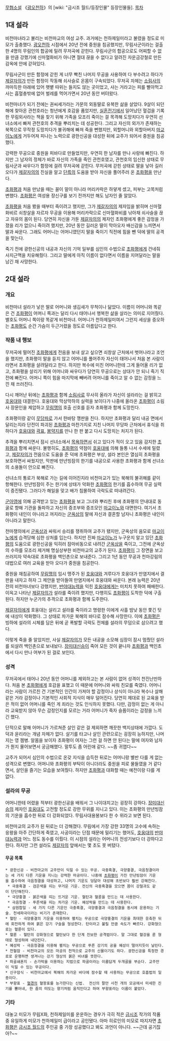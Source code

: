 [[무협소설]] 《[[광오천하]]》의 [wiki: "금시조 월드/등장인물" 등장인물들].
[[목차]]
== 1대 설라 ==
비천마녀라고 불리는 비천마교의 여성 교주. 과거에는 천하제일미라고 불렸을 정도로 미모가 출충했다. [[광오천하]] 시점에서 20년 전에 중원을 침공했지만, 무림사군이라는 걸출한 4명의 무림인의 합공에 밀려 무저곡에 갇힌다. 무림사군의 합공으로도 어찌할 수 없을 만큼 강했기에 신마혈화비가 아니면 절대 끊을 수 없다고 알려진 자운금강철로 만든 감옥에 안에 갇혀있다. 

무림사군이 만든 함정에 갇힌 게 너무 빡친 나머지 무공을 사용하여 다 부수려고 하다가 [[제갈자의]]가 만든 함정이 작동해 쇠사슬로 온몸이 구속되었다. 무저곡 자체는 [[소림사]]의 까마득한 아래에 있어 햇볕 따위는 들지도 않는 곳이었고, 사는 거라고는 피를 빨아먹고 사는 흡혈충밖에 없어 벌레를 먹어가면서 20년 동안 버텨왔다. 

비천마녀가 되기 전에는 권씨세가라는 가문의 외동딸로 유복한 삶을 살았다. 9살이 되던 해에 찾아온 관천호라는 청년에게 호감을 품었지만, [[실혼전기]]에서 일어났던 혈겁을 기록한 무림외사라는 책을 찾기 위해 가족을 모조리 죽이는 걸 목격해 도망치다가 우연히 선녀소에서 빠져 관천호의 추격을 뿌리치는 데 성공한다. 그리고 자신의 외가가 존재하는 북쪽으로 무작정 도망치다가 불귀해에 빠져 죽을 뻔했지만, 외할머니와 외할아버지 [[마교이노]]에게 거두어져 피나는 노력으로 광한신공을 대성한 뒤에 교주가 되어서 중원을 침공했다.

강력한 무공으로 중원을 피바다로 만들었지만, 우연히 한 남자를 만나 사랑에 빠진다. 하지만 그 남자의 정체가 바로 자신의 가족을 죽인 관천호였고, 관천호의 임신한 상태로 무림사군과 싸우다가 함정에 걸려 무저곡에 갇힌다. 무저곡에 갇힌 상태로 딸을 낳아 길러오다가 [[제갈자의]]의 진실을 알고 [[단륵]]의 도움을 받아 자신을 풀어주러 온 [[초화평]]을 만난다.

[[초화평]]과 처음 만났을 때는 꼴이 말이 아니라 머리카락은 하얗게 셌고, 피부는 고목처럼 변했다. [[초화평]]은 여성용 장신구를 보기 전까지만 해도 남자인 줄 알았다.

[[초화평]]을 처음 봤을 때부터 죽이려고 했지만, 그가 [[제갈자의]]의 제자임을 밝히며 신마혈화비르 쇠창살을 자르자 무공을 이용해 머리카락으로 신마혈화비를 낚아채 쇠사슬을 끊고 자유의 몸이 된다. 당연히 자신을 가둔 [[제갈자의]]의 제자인 초화평에게 좋은 감정을 가졌을 리가 없으니 죽이려 했지만, 20년 동안 길러온 딸이 막아오자 배신감을 느끼면서 딸과 싸운다. 그래도 어머니는 어머니였던지 딸을 죽이기 직전에 힘을 뺀 덕에 딸의 공격을 맞는다.

죽기 전에 광한신공의 내공과 자신의 기억 일부를 심인의 수법으로 [[초화평]]에게 건네줘 사지근맥을 치유해줬다. 그리고 딸에게 아직 이름이 없다면서 이름을 지어달라는 말을 남긴 채 사망한다.

== 2대 설라 ==
=== 개요 ===
비천마녀 설라가 낳은 딸로 어머니와 생김새가 무척이나 닮았다. 이름이 어머니와 똑같은 건 [[초화평]]이 어머니 쪽과는 달리 다시 태어나서 행복한 삶을 살라는 의미로 지어줬다.  별호도 어머니 쪽이랑 똑같게 비천마녀. 어머니가 천하제일미여서 그런지 세상을 증오하는 [[초화평]]도 순간 가슴이 두근거렸을 정도로 아름답다고 한다.

=== 작품 내 행보 ===
무저곡에 떨어진 [[초화평]]에게 전음을 보내 살고 싶으면 쇠창살 근처에서 벗어나라고 조언을 했지만, 초화평이 말을 듣지 않고 어머니를 풀어주자 자신이 태어나서 처음 본 사람이라면서 초화평을 살려달라고 한다. 하지만 복수에 미친 어머니한테 그게 들어올 리가 없고, 초화평을 살리기 위해 어머니와 싸우다가 당연히 무공으로는 상대가 안 되니 죽기 직전에 빠진다. 어머니 쪽이 힘을 마지막에 빼버려 어머니를 죽이고 알 수 없는 감정을 느낀 채 쓰러진다.

다시 깨어난 뒤에는 [[초화평]]과 함께 [[소림사]]로 무사히 올라가 자신이 설라라는 걸 밝히고 [[호웅대]]와 대결한다. 호웅대와 막상막하의 실력을 보이다가 나중에 올라온 [[초화평]]이 소림사 장문인을 제압하고 [[무림맹]]의 호출 신호를 듣자 초화평과 함께 도망친다.

초화평이랑 같이 [[무당파]]로 가서 한바탕 깽판을 친다. 하지만 초화평과 달리 내공 면에서 달리는지라 단전이 파괴된 [[초화평]]과 마찬가지로 지친 나머지 무당파 근처에서 휴식을 취하다가 [[호웅대]]와 [[곽표]], [[봉약지]]를 만나 한 판 붙고 다시 도망치는 처지가 된다.

추격을 뿌리치면서 잠시 선녀소에서 [[목욕]]하면서 쉬고 있다가 적이 오고 있음 감지한 [[초화평]]과 함께 싸운다. 불행히도, [[초화평]]의 약점이 [[호웅대]]에 의해 들통 나서 수세에 밀렸고, [[제갈자의]]가 전음으로 도움을 준 덕에 초화평은 부상, 설라 본인은 열심히 초화평을 보호하면서 싸웠지만, 막판에 만년빙잠의 한기를 내공으로 사용한 초화평과 함께 선녀소의 소용돌이 안으로 빠진다.

선녀소의 통로가 북해로 가는 길에 이어진지라 비천마교가 있는 북해의 불귀해를 같이 항해한다. 만년빙잠이 주는 한기에 상태가 악화한 [[초화평]]의 한기를 흡수하여 무공 실력이 증진됐다. 그러다가 해일을 맞고 배가 침몰하여 극락도로 떠내려간다.

[[군아영]]에 의해 공격받고 있는 [[초화평]]을 보고 그녀와 뿌리친 후에 초화평의 안내대로 동굴로 향해 기관을 돌파하고 자신의 증조부와 증조모인 [[마교이노]]와 대면한다. 여기서 초화평이 내인이 아니라고 꺼지라는 [[군옥상]]의 말에 자신과 결혼할 남자니 초화평은 내인이 아니라고 말한다.

천마쟁의에서 [[군옥상]]과 싸워서 승리를 쟁취하여 교주가 됐지만, 군옥상의 음모로 [[마교이노]]에게 습격당해 심한 상처를 입는다. 하지만 진짜 [[마교이노]]가 누구운지 알고 있던 [[초화평]]의 도움으로 광한신공을 익히러 잠마비동으로 내려간 [[군옥상]]을 죽이고, 그전에 군옥상의 수하를 모조리 제거해 명실상부한 비천마교의 교주가 된다. [[초화평]]이 그 장면을 보고 쓰러지자 약속대로 초화평을 백인촌으로 보내준다. 그리고 1년 동안 무공과 천마강림의 대법으로 여러 교육을 받아 오다가 중원을 침공한다.

중원을 재침공하여 [[무림맹]]의 임시 맹주가 된 [[호웅대]]와 겨루다가 호웅대가 만염지에서 결판을 내자고 하자 그 제안을 받아들여 만염지에서 호웅대와 싸운다. 본래 능력은 20년 전의 비천마녀보다 강했지만, [[반야대능력]]을 익힌 [[호웅대]]에게는 미치치 못하여 패배한다. 이윽고 나타난 [[제갈자의]]가 설라를 죽이려 했지만, 다행히도 [[초화평]]이 도착한 덕에 구출된다. 하지만 누군가의 추격으로 초화평과 함께 도주한다.

[[제갈자의]]에게 호웅대는 살리고 설라를 죽이라고 명령한 이에게 사흘 밤낮 동안 쫓긴 탓에 내상이 악화했다. 그 상태로 차가운 북해의 바다로 잠수해 사망한다. 이에 [[초화평]]은 빙하에 설라의 시체를 담은 뒤에 곧 폭발할 극락도 전체를 설라의 무덤으로 삼으려고 했다.

이렇게 죽을 줄 알았지만, 사실 [[제갈자의]]가 모든 내공을 소모해 심장이 잠시 멈췄던 설라를 되살려 백인촌으로 보내놨다. [[장미대신승]]이 죽어 모든 것이 끝나자 [[초화평]]과 백인초에서 다시 만나 어부가 된 걸로 보인다.

=== 성격 ===
무저곡에서 태어나 20년 동안 어머니를 제외하고는 본 사람이 없어 성격이 천진난만하다. 처음 본 [[초화평]]에게 호감을 표했고 이 때문에 어머니와 싸워 친모를 죽였다. 어머니라는 사람이 가르친 건 기본적인 인간이 가져야 할 감정이나 상식이 아니라 복수나 살해 같은 거라 감정이나 기본적인 사회적 지식이 매우 덜어진다. 당연히 제대로 된 교육을 받은 적이 없어 어머니를 죽인 게 죄라는 것도 인식하지 못했다. 다만, 감정이 없는 게 아니라 교육받지 않아 무슨 감정인지를 모르는 거라 어머니가 죽자 슬픔이라는 감정을 느끼긴 했다. 

단적으로 말해 어머니가 가르쳐준 살인 같은 걸 제외하면 깨끗한 백지상태에 가깝다. 도덕과 윤리라는 개념 자체가 없다. 살기를 타고나 살인 관련으로는 굉장히 능하지만, 나머지는 영 젬병. 알몸을 보이자 초화평이 여자는 그런 걸 하면 안 된다는 말에 여자와 남자가 뭔지 물어보면서 궁금해했다. 말투도 좀 어린애 같다. ~~좀 귀엽다~~

교주가 되어서 심인의 수법으로 온갖 지식을 습득한 뒤로는 어머니랑 별반 다를 게 없는 성격으로 변했다. 어머니와 초화평의 부탁이 아니더라도 중원을 피로 물들였을 거 같다면서, 살인을 즐기는 모습을 보여줬다. 하지만 [[초화평]]과 대화할 때는 예전이랑 다를 게 없다.

=== 설라의 무공 ===
어머니한테 어렸을 적부터 광한신공을 배워서 그 나이대치고는 굉장히 강하다. [[장미대신승]]의 제자인 [[호웅대]]도 고전할 정도로 강한 무위를 지니고 있다. 이는 초화평의 만년빙잠의 기운을 흡수한 뒤로 더 강화되었다. 무림사대용봉보다 한 수 위라고 보면 된다.

비천마교의 교주가 된 뒤로는 더 강해졌다. 무림에서 가장 강한 33명의 고수에 속하는 응왕을 아주 간단하게 죽였고, 사공이라는 단점 때문에 밀리기는 했어도, [[호웅대]]의 [[반야대능력]]과 어느 정도 동수를 이뤘다. 이 시점의 설라는 어머니의 전성기보다 더 강하다고 한다. 하지만 그런 설라도 [[제갈자의]] 앞에서는 몇 초도 못 버텼다.

==== 무공 목록 ====
 * 광한신공 - 비천마교의 교주만이 익힐 수 있는 무공. 극중흑결, 극양홍결, 극음청결이라는 세 가지 다른 기운을 지니는 강력한 마공이다. 나중에 [[초화평]]이 가진 만년빙잠이 기운을 흡수하여 극음청결을 대성하고, 나머지 기운도 덩달아 대성해 초반보다 훨씬 강해진다.
  * 극중흑결 - 검은색을 띠는 무거운 기운. 전신의 극중흑결을 모으면 몸이 강철과도 같이 단단해진다.
  * 극양홍결 - 붉은색을 띠는 뜨거운 기운. 혈탄과 혈륜을 만드는 데 사용한다.
  * 극음청결 - 푸른색을 띠는 차가운 기운. 혜성락을 만드는 데 사용한다.
  * 삼원합일 - 세 가지 다른 기운인 극중흑결, 극양홍결과 극음청결을 동시에 운용하는 기술. 천세파극이라는 비기가 존재한다.
 * 혈탄 - 극양홍결의 기운을 이용하여 펼치는 무공으로 극양홍결의 기운을 최대한 응축한 뒤에 회전하게 하여 붉은 강기 구슬을 형성한다. 탄이라고 불릴 만큼 속도가 빠르다. 강화형으로는 혈륜이 있다.
 * 혈륜 - 혈탄의 강화형으로 혈탄보다 한 단계 진보한 공격법이다. 말 그대로 혈강을 륜 형태로 형성하여 내던진다.
 * 혜성락 - 극음청결을 이용해 펼치는 무공으로 푸른 강기의 공을 혜성이 떨어지듯이 날린다.
 * 천혈잠 - 비천마교의 모든 마공의 천적으로 교주의 신물이기도 하다. 광한신공을 특정한 경로로 운행하면 생겨나는 강기 형상의 붉은 비녀를 뜻한다.
 * 파골쇄혼지 - 손가락을 이용하는 지법으로 파골이라는 이름답게 두개골을 부순다. 교주만이 익힐 수 있는 무공이다.
 * 신구잠식 - 비천마교에서 북해의 차가운 바다에 잠수할 때 사용하는 무공으로 호흡법의 일종이다.
 * 부향표 - [[혈경]]의 혈왕표를 능가한다는 신법.  전신의 팔만 사천 개의 모공에서 미세한 진기를 뿜어내, 한 줌의 떠도는 향기처럼 움직인다고 하여 부향표라는 이름이 붙었다.

=== 기타 ===
대놓고 미모가 무림X화, 천하제일미를 운운하는 경우가 극히 적은 [[금시조]] 작가의 작품 중 유일하게 미모가 천하제일미 급이라고 공인됐다. 아마 히로인의 미모로 따지자면 [[초화평]]은 [[금시조 월드]]의 주인공 중 가장 성공했다고 봐도 과언이 아니다. ~~근데 공기잖아?~~
